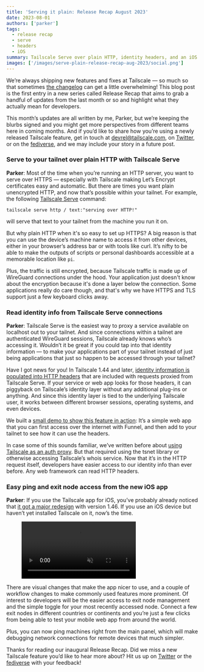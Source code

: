 ```yaml
---
title: 'Serving it plain: Release Recap August 2023'
date: 2023-08-01
authors: ['parker']
tags:
  - release recap
  - serve
  - headers
  - iOS
summary: Tailscale Serve over plain HTTP, identity headers, and an iOS redesign in this month's Release Recap.
images: ['/images/serve-plain-release-recap-aug-2023/social.png']
---
```


We’re always shipping new features and fixes at Tailscale — so much so that sometimes [the changelog](https://tailscale.com/changelog/) can get a little overwhelming! This blog post is the first entry in a new series called Release Recap that aims to grab a handful of updates from the last month or so and highlight what they actually mean for developers.

This month’s updates are all written by me, Parker, but we’re keeping the blurbs signed and you might get more perspectives from different teams here in coming months. And if you’d like to share how you’re using a newly released Tailscale feature, get in touch at devrel@tailscale.com, on [Twitter](https://twitter.com/tailscale), or on the [fediverse](https://hachyderm.io/@tailscale), and we may include your story in a future post.

### Serve to your tailnet over plain HTTP with Tailscale Serve

**Parker**: Most of the time when you’re running an HTTP server, you want to serve over HTTPS — especially with Tailscale making Let’s Encrypt certificates easy and automatic. But there are times you want plain unencrypted HTTP, and now that’s possible within your tailnet. For example, the following [Tailscale Serve](https://tailscale.com/kb/1242/tailscale-serve/) command:

```
tailscale serve http / text:"serving over HTTP!"
```

will serve that text to your tailnet from the machine you run it on.

But why plain HTTP when it's so easy to set up HTTPS? A big reason is that you can use the device’s machine name to access it from other devices, either in your browser’s address bar or with tools like curl. It’s nifty to be able to make the outputs of scripts or personal dashboards accessible at a memorable location like `pi`.

Plus, the traffic is still encrypted, because Tailscale traffic is made up of WireGuard connections under the hood. Your application just doesn't know about the encryption because it's done a layer below the connection. Some applications really do care though, and that's why we have HTTPS and TLS support just a few keyboard clicks away.

### Read identity info from Tailscale Serve connections

**Parker**: Tailscale Serve is the easiest way to proxy a service available on localhost out to your tailnet. And since connections within a tailnet are authenticated WireGuard sessions, Tailscale already knows who’s accessing it. Wouldn’t it be great if you could tap into that identity information — to make your applications part of your tailnet instead of just being applications that just so happen to be accessed through your tailnet?

Have I got news for you! In Tailscale 1.44 and later, [identity information is populated into HTTP headers](https://tailscale.com/kb/1247/funnel-serve-use-cases/#use-serve-as-an-identity-proxy) that are included with requests proxied from Tailscale Serve. If your service or web app looks for those headers, it can piggyback on Tailscale’s identity layer without any additional plug-ins or anything. And since this identity layer is tied to the underlying Tailscale user, it works between different browser sessions, operating systems, and even devices.

We built a [small demo to show this feature in action](https://tailscale.dev/blog/id-headers-tailscale-serve-flask): It’s a simple web app that you can first access over the internet with Funnel, and then add to your tailnet to see how it can use the headers.

In case some of this sounds familiar, we’ve written before about [using Tailscale as an auth proxy](https://tailscale.com/blog/tsnet-virtual-private-services/). But that required using the tsnet library or otherwise accessing Tailscale’s whois service. Now that it’s in the HTTP request itself, developers have easier access to our identity info than ever before. Any web framework can read HTTP headers.

### Easy ping and exit node access from the new iOS app

**Parker**: If you use the Tailscale app for iOS, you’ve probably already noticed that [it got a major redesign](https://tailscale.com/blog/reimagining-tailscale-for-ios/) with version 1.46. If you use an iOS device but haven’t yet installed Tailscale on it, now’s the time.

<figure>
  <video playsInline muted loop autoPlay>
    <source
      type="video/mp4"
      src="https://stream.mux.com/0200EeDFFyn47n2IvYN1AnlmSWP8nOUFLd/high.mp4"
    />
  </video>
</figure>

There are visual changes that make the app nicer to use, and a couple of workflow changes to make commonly used features more prominent. Of interest to developers will be the easier access to exit node management and the simple toggle for your most recently accessed node. Connect a few exit nodes in different countries or continents and you’re just a few clicks from being able to test your mobile web app from around the world.

Plus, you can now ping machines right from the main panel, which will make debugging network connections for remote devices that much simpler.

Thanks for reading our inaugural Release Recap. Did we miss a new Tailscale feature you’d like to hear more about? Hit us up on [Twitter](https://twitter.com/tailscale) or the [fediverse](https://hachyderm.io/@tailscale) with your feedback!

